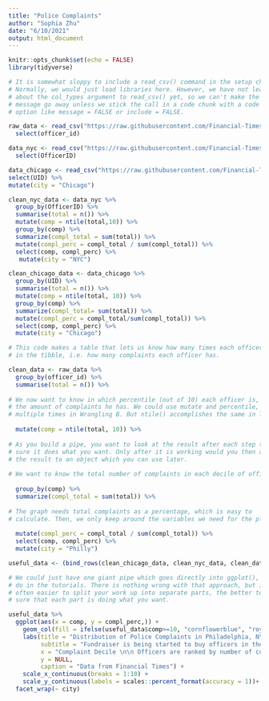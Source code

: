 ```yaml
---
title: "Police Complaints"
author: "Sophia Zhu"
date: "6/10/2021"
output: html_document
---
```


```r
knitr::opts_chunk$set(echo = FALSE)
library(tidyverse)

# It is somewhat sloppy to include a read_csv() command in the setup chunk.
# Normally, we would just load libraries here. However, we have not learned
# about the col_types argument to read_csv() yet, so we can't make the annoying
# message go away unless we stick the call in a code chunk with a code chunk
# option like message = FALSE or include = FALSE.

raw_data <- read_csv("https://raw.githubusercontent.com/Financial-Times/police-misconduct-complaints-analysis/main/output/philly_clean.csv") %>% 
  select(officer_id) 

data_nyc <- read_csv("https://raw.githubusercontent.com/Financial-Times/police-misconduct-complaints-analysis/main/output/nyc_clean.csv") %>% 
  select(OfficerID) 

data_chicago <- read_csv("https://raw.githubusercontent.com/Financial-Times/police-misconduct-complaints-analysis/main/output/chicago_clean.csv") %>% 
select(UID) %>% 
mutate(city = "Chicago")
```

```r
clean_nyc_data <- data_nyc %>% 
  group_by(OfficerID) %>% 
  summarise(total = n()) %>% 
  mutate(comp = ntile(total,10)) %>% 
  group_by(comp) %>% 
  summarize(compl_total = sum(total)) %>% 
  mutate(compl_perc = compl_total / sum(compl_total)) %>% 
  select(comp, compl_perc) %>% 
   mutate(city = "NYC")
```
```r
clean_chicago_data <- data_chicago %>% 
  group_by(UID) %>% 
  summarise(total = n()) %>% 
  mutate(comp = ntile(total, 10)) %>% 
  group_by(comp) %>% 
  summarize(compl_total= sum(total)) %>% 
  mutate(compl_perc = compl_total/sum(compl_total)) %>% 
  select(comp, compl_perc) %>% 
  mutate(city = "Chicago")
```


```r

# This code makes a table that lets us know how many times each officer id appeared 
# in the tibble, i.e. how many complaints each officer has.

clean_data <- raw_data %>% 
  group_by(officer_id) %>% 
  summarise(total = n()) %>% 
  
# We now want to know in which percentile (out of 10) each officer is, based on
# the amount of complaints he has. We could use mutate and percentile, as we did 
# multiple times in Wrangling B. But ntile() accomplishes the same in less code.
  
  mutate(comp = ntile(total, 10)) %>% 
  
# As you build a pipe, you want to look at the result after each step to make
# sure it does what you want. Only after it is working would you then assign
# the result to an object which you can use later. 
  
# We want to know the total number of complaints in each decile of officers.
  
  group_by(comp) %>% 
  summarize(compl_total = sum(total)) %>% 
  
# The graph needs total complaints as a percentage, which is easy to
# calculate. Then, we only keep around the variables we need for the plot.
  
  mutate(compl_perc = compl_total / sum(compl_total)) %>% 
  select(comp, compl_perc) %>% 
  mutate(city = "Philly")

useful_data <- (bind_rows(clean_chicago_data, clean_nyc_data, clean_data))

```

```r
# We could just have one giant pipe which goes directly into ggplot(), like we
# do in the tutorials. There is nothing wrong with that approach, but it is
# often easier to split your work up into separate parts, the better to make
# sure that each part is doing what you want.

useful_data %>% 
  ggplot(aes(x = comp, y = compl_perc,)) +
    geom_col(fill = ifelse(useful_data$comp>=10, "cornflowerblue", "royalblue4")) +
    labs(title = "Distribution of Police Complaints in Philadelphia, NYC, and Chicago",
         subtitle = "Fundraiser is being started to buy officers in the lowest complaint decile 20 donuts/week",
         x = "Complaint Decile \n\n Officers are ranked by number of complaints and grouped into deciles",
         y = NULL,
         caption = "Data from Financial Times") +
    scale_x_continuous(breaks = 1:10) +
    scale_y_continuous(labels = scales::percent_format(accuracy = 1))+
  facet_wrap(~ city)
```


